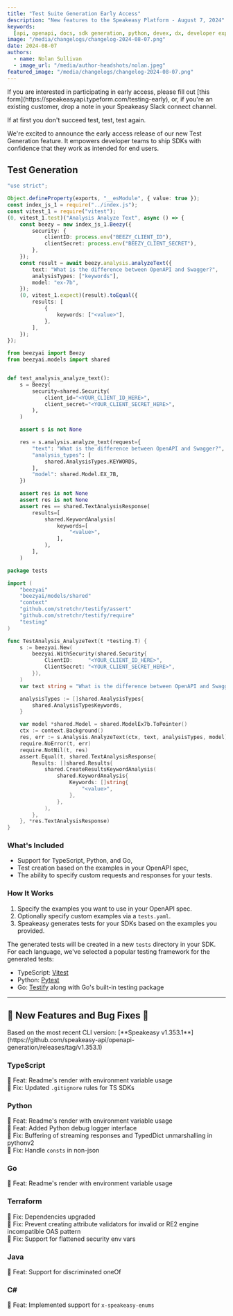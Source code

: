 ```yaml
---
title: "Test Suite Generation Early Access"
description: "New features to the Speakeasy Platform - August 7, 2024"
keywords:
  [api, openapi, docs, sdk generation, python, devex, dx, developer experience]
image: "/media/changelogs/changelog-2024-08-07.png"
date: 2024-08-07
authors:
  - name: Nolan Sullivan
  - image_url: "/media/author-headshots/nolan.jpeg"
featured_image: "/media/changelogs/changelog-2024-08-07.png"
---
```



<Callout title="Get Access" variant="success">
  If you are interested in participating in early access, please fill out [this
  form](https://speakeasyapi.typeform.com/testing-early), or, if you're an
  existing customer, drop a note in your Speakeasy Slack connect channel.
</Callout>

If at first you don't succeed test, test, test again.

We're excited to announce the early access release of our new Test Generation feature. It empowers developer teams to ship SDKs with confidence that they work as intended for end users.

## Test Generation

<CodeWithTabs>

```typescript !!tabs analysis.test.js
"use strict";

Object.defineProperty(exports, "__esModule", { value: true });
const index_js_1 = require("../index.js");
const vitest_1 = require("vitest");
(0, vitest_1.test)("Analysis Analyze Text", async () => {
    const beezy = new index_js_1.Beezy({
        security: {
            clientID: process.env("BEEZY_CLIENT_ID"),
            clientSecret: process.env("BEEZY_CLIENT_SECRET"),
        },
    });
    const result = await beezy.analysis.analyzeText({
        text: "What is the difference between OpenAPI and Swagger?",
        analysisTypes: ["keywords"],
        model: "ex-7b",
    });
    (0, vitest_1.expect)(result).toEqual({
        results: [
            {
                keywords: ["<value>"],
            },
        ],
    });
});
```

```python !!tabs test_analysis.py
from beezyai import Beezy
from beezyai.models import shared


def test_analysis_analyze_text():
    s = Beezy(
        security=shared.Security(
            client_id="<YOUR_CLIENT_ID_HERE>",
            client_secret="<YOUR_CLIENT_SECRET_HERE>",
        ),
    )

    assert s is not None

    res = s.analysis.analyze_text(request={
        "text": "What is the difference between OpenAPI and Swagger?",
        "analysis_types": [
            shared.AnalysisTypes.KEYWORDS,
        ],
        "model": shared.Model.EX_7B,
    })

    assert res is not None
    assert res is not None
    assert res == shared.TextAnalysisResponse(
        results=[
            shared.KeywordAnalysis(
                keywords=[
                    "<value>",
                ],
            ),
        ],
    )
```

```go !!tabs analysis_test.go
package tests

import (
	"beezyai"
	"beezyai/models/shared"
	"context"
	"github.com/stretchr/testify/assert"
	"github.com/stretchr/testify/require"
	"testing"
)

func TestAnalysis_AnalyzeText(t *testing.T) {
	s := beezyai.New(
		beezyai.WithSecurity(shared.Security{
			ClientID:     "<YOUR_CLIENT_ID_HERE>",
			ClientSecret: "<YOUR_CLIENT_SECRET_HERE>",
		}),
	)
	var text string = "What is the difference between OpenAPI and Swagger?"

	analysisTypes := []shared.AnalysisTypes{
		shared.AnalysisTypesKeywords,
	}

	var model *shared.Model = shared.ModelEx7b.ToPointer()
	ctx := context.Background()
	res, err := s.Analysis.AnalyzeText(ctx, text, analysisTypes, model)
	require.NoError(t, err)
	require.NotNil(t, res)
	assert.Equal(t, shared.TextAnalysisResponse{
		Results: []shared.Results{
			shared.CreateResultsKeywordAnalysis(
				shared.KeywordAnalysis{
					Keywords: []string{
						"<value>",
					},
				},
			),
		},
	}, *res.TextAnalysisResponse)
}

```

</CodeWithTabs>

### What's Included

- Support for TypeScript, Python, and Go,
- Test creation based on the examples in your OpenAPI spec,
- The ability to specify custom requests and responses for your tests.

### How It Works

1. Specify the examples you want to use in your OpenAPI spec.
2. Optionally specify custom examples via a `tests.yaml`.
3. Speakeasy generates tests for your SDKs based on the examples you provided.

The generated tests will be created in a new `tests` directory in your SDK. For each language, we've selected a popular testing framework for the generated tests:

- TypeScript: [Vitest](https://vitest.dev/)
- Python: [Pytest](https://docs.pytest.org/en/stable/)
- Go: [Testify](https://github.com/stretchr/testify) along with Go's built-in testing package

---

## 🐝 New Features and Bug Fixes 🐛

<Callout title="NOTE" variant="info">
  Based on the most recent CLI version: [**Speakeasy
  v1.353.1**](https://github.com/speakeasy-api/openapi-generation/releases/tag/v1.353.1)
</Callout>

### TypeScript

🐝 Feat: Readme's render with environment variable usage \
🐛 Fix: Updated `.gitignore` rules for TS SDKs

### Python

🐝 Feat: Readme's render with environment variable usage \
🐝 Feat: Added Python debug logger interface \
🐛 Fix: Buffering of streaming responses and TypedDict unmarshalling in pythonv2 \
🐛 Fix: Handle `consts` in non-json

### Go

🐝 Feat: Readme's render with environment variable usage

### Terraform

🐛 Fix: Dependencies upgraded \
🐛 Fix: Prevent creating attribute validators for invalid or RE2 engine incompatible OAS pattern \
🐛 Fix: Support for flattened security env vars

### Java

🐝 Feat: Support for discriminated oneOf

### C#

🐝 Feat: Implemented support for `x-speakeasy-enums`
